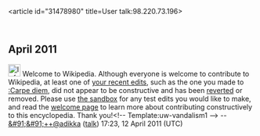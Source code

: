 <article id="31478980" title=User talk:98.220.73.196>
	<talkpage id="31478980" title="User talk:98.220.73.196">

== April 2011 ==
[[File:Information.svg|25px|alt=|link=]] Welcome to Wikipedia. Although everyone is welcome to contribute to Wikipedia, at least one of [[Special:Contributions/98.220.73.196|your recent edits]], such as the one you made to [[:Carpe diem]], did not appear to be constructive and has been [[Help:Reverting|reverted]] or removed. Please use [[Wikipedia:Sandbox|the sandbox]] for any test edits you would like to make, and read the [[Wikipedia:Welcoming committee/Welcome to Wikipedia|welcome page]] to learn more about contributing constructively to this encyclopedia. Thank you!&lt;!-- Template:uw-vandalism1 --&gt; -- [[User:Akkida|&amp;#91;&amp;#91;++@adikka]] ([[User talk:Akkida|talk]]) 17:23, 12 April 2011 (UTC)
	</talkpage>
</article>